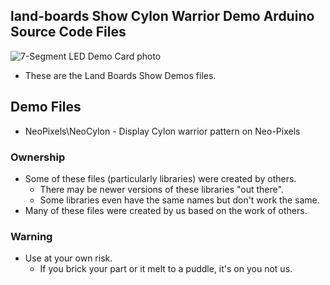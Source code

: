 == land-boards Show Cylon Warrior Demo Arduino Source Code Files ==

<img src="http://land-boards.com/blwiki/images/5/54/NeoCylon-489px.JPG" alt="7-Segment LED Demo Card photo"></img>

* These are the Land Boards Show Demos files.

== Demo Files ==

* NeoPixels\NeoCylon - Display Cylon warrior pattern on Neo-Pixels

=== Ownership ===

* Some of these files (particularly libraries) were created by others.
** There may be newer versions of these libraries "out there".
** Some libraries even have the same names but don't work the same.
* Many of these files were created by us based on the work of others.

=== Warning ===

* Use at your own risk.
** If you brick your part or it melt to a puddle, it's on you not us.

